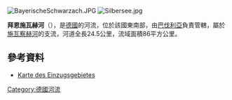 {{Onesource|time=2020-11-04T14:37:05+00:00}}
{{Coord|49.376086|N|12.636034|E|display=title}}

[[Image:BayerischeSchwarzach.JPG|right]]
[[Image:Silbersee.jpg|right]]

'''拜恩施瓦赫河'''（{{lang-de|Bayerische Schwarzach}}），是[[德國|德國]]的河流，位於該國東南部，由[[巴伐利亞|巴伐利亞]]負責管轄，屬於[[施瓦察赫河|施瓦察赫河]]的支流，河道全長24.5公里，流域面積86平方公里。

==參考資料==
* [http://www.umweltatlas.bayern.de/mapapps/resources/apps/lfu_fgn_ftz/index.html?lang=de&stateId=09bad4ee-2818-446b-bad4-ee2818946b2e Karte des Einzugsgebietes] {{Wayback|url=http://www.umweltatlas.bayern.de/mapapps/resources/apps/lfu_fgn_ftz/index.html?lang=de&stateId=09bad4ee-2818-446b-bad4-ee2818946b2e |date=20180504225736 }}

{{Germany-geo-stub}}
[[Category:德國河流|Category:德國河流]]